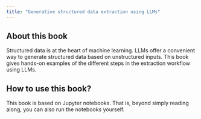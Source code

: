 ```yaml
---
title: "Generative structured data extraction using LLMs"
---
```


## About this book

Structured data is at the heart of machine learning. LLMs offer a convenient way to generate structured data based on unstructured inputs. 
This book gives hands-on examples of the different steps in the extraction workflow using LLMs. 

## How to use this book? 

This book is based on Jupyter notebooks. That is, beyond simply reading along, you can also run the notebooks yourself. 
